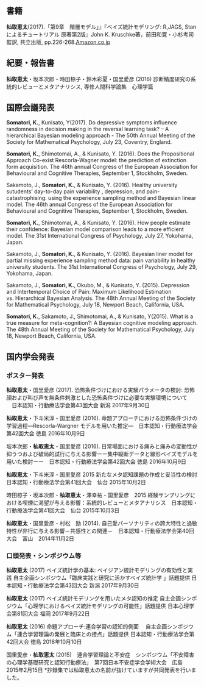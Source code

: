 <br />
<br />


## 書籍

**杣取恵太**(2017).「第9章　階層モデル」』『ベイズ統計モデリング: R,JAGS, Stanによるチュートリアル 原著第2版』John K. Kruschke著，前田和寛・小杉考司監訳, 共立出版, pp.226-268.[Amazon.co.jp](https://www.amazon.co.jp/%E3%83%99%E3%82%A4%E3%82%BA%E7%B5%B1%E8%A8%88%E3%83%A2%E3%83%87%E3%83%AA%E3%83%B3%E3%82%B0-R-JAGS-Stan%E3%81%AB%E3%82%88%E3%82%8B%E3%83%81%E3%83%A5%E3%83%BC%E3%83%88%E3%83%AA%E3%82%A2%E3%83%AB-%E5%8E%9F%E8%91%97%E7%AC%AC2%E7%89%88/dp/4320113160)

## 紀要・報告書

**杣取恵太**・坂本次郎・時田椋子・鈴木彩夏・国里愛彦 (2016) 診断精度研究の系統的レビューとメタアナリシス, 専修人間科学論集　心理学篇

## 国際会議発表

**Somatori, K.**, Kunisato, Y(2017). Do depressive symptoms influence randomness in decision making in the reversal learning task? – A hierarchical Bayesian modeling approach - The 50th Annual Meeting of the Society for Mathematical Psychology, July 23, Coventry, England.

**Somatori, K.**, Shimotomai, A., & Kunisato, Y. (2016). Does the Propositional Approach Co-exist Rescorla-Wagner model: the prediction of extinction form acquisition. The 46th annual Congress of the European Association for Behavioural and Cognitive Therapies, September 1, Stockholm, Sweden.

Sakamoto, J., **Somatori, K.**, & Kunisato, Y. (2016). Healthy university sutudents' day-to-day pain variability , depression, and pain-catastrophising: using the experience sampling method and Bayesian linear model. The 46th annual Congress of the European Association for Behavioural and Cognitive Therapies, September 1, Stockholm, Sweden.

**Somatori, K.**, Shimotomai, A., & Kunisato, Y. (2016). How people estimate their confidence: Bayesian model comparison leads to a more efficient model. The 31st International Congress of Psychology, July 27, Yokohama, Japan.

Sakamoto, J., **Somatori, K.**, & Kunisato, Y. (2016). Bayesian liner model for partial missing experience sampling method data: pain variability in healthy university students. The 31st International Congress of Psychology, July 29, Yokohama, Japan.

Sakamoto, J., **Somatori, K.**, Okubo, M., & Kunisato, Y. (2015). Depression and Intertemporal Choice of Pain: Maximum Likelihood Estimation vs. Hierarchical Bayesian Analysis. The 48th Annual Meeting of the Society for Mathematical Psychology, July 18, Newport Beach, California, USA.

**Somatori, K.**, Sakamoto, J., Shimotomai, A., & Kunisato, Y(2015). What is a true measure for meta-cognition?: A Bayesian cognitive modeling approach. The 48th Annual Meeting of the Society for Mathematical Psychology, July 18, Newport Beach, California, USA.

## 国内学会発表

### ポスター発表

**杣取恵太**・国里愛彦 (2017). 恐怖条件づけにおける実験パラメータの検討:
恐怖顔および叫び声を無条件刺激とした恐怖条件づけに必要な実験環境について
　日本認知・行動療法学会第43回大会 新潟 2017年9月30日

**杣取恵太**・下斗米淳・国里愛彦 (2016). 命題アプローチにおける恐怖条件づけの学習過程―Rescorla-Wargner モデルを用いた推定―　日本認知・行動療法学会第42回大会 徳島 2016年10月9日

坂本次郎・**杣取恵太**・国里愛彦 (2016). 日常場面における痛みと痛みの変動性が抑うつおよび破局的試行に与える影響ーー集中縦断データと線形ベイズモデルを用いた検討ーー　日本認知・行動療法学会第42回大会 徳島 2016年10月9日

**杣取恵太**・下斗米淳・国里愛彦 2015 新たなメタ認知課題の作成と妥当性の検討 日本認知・行動療法学会第41回大会　仙台 2015年10月2日

時田椋子・坂本次郎・**杣取恵太**・澤幸祐・国里愛彦　2015 経験サンプリングにおける喫煙に渇望が与える影響：系統的レビューとメタアナリシス　日本認知・行動療法学会第41回大会　仙台 2015年10月3日

**杣取恵太**・国里愛彦・村松　励 (2014). 自己愛パーソナリティの誇大特性と過敏特性が非行に与える影響－共感性との関連－　日本認知・行動療法学会第40回大会　富山　2014年11月2日

### 口頭発表・シンポジウム等

**杣取恵太** (2017) ベイズ統計学の基本: 
ベイジアン統計モデリングの有効性と実践
自主企画シンポジウム「臨床実践と研究に活かすベイズ統計学
」話題提供 日本認知・行動療法学会第43回大会 新潟 2017年9月30日

**杣取恵太** (2017) ベイズ統計モデリングを用いたメタ認知の推定
自主企画シンポジウム「心理学におけるベイズ統計モデリングの可能性」話題提供 日本心理学会第81回大会 福岡 2017年9月22日

**杣取恵太** (2016) 命題アプローチ:連合学習の認知的側面　
自主企画シンポジウム「連合学習理論の発展と臨床との接点」話題提供 日本認知・行動療法学会第42回大会 徳島 2016年10月10日

国里愛彦・**杣取恵太** (2015)　連合学習理論と不安症　シンポジウム「不安障害の心理学基礎研究と認知行動療法」　第7回日本不安症学会学術大会　広島　2015年2月15日 *抄録集では杣取恵太の名前が抜けていますが共同発表を行いました。